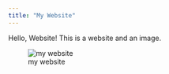 ---
title: "My Website"
---

Hello, Website!
This is a website and an image.

![my website](https://cbsnews2.cbsistatic.com/hub/i/r/2016/11/11/06c8d524-ce5f-4adf-add9-41f281043875/thumbnail/620x350/8736771fba26025a1395df2d1ea1a69d/penn.jpg)